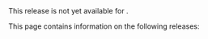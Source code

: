 
<PlatformWrapper notAllowed="web, ios, android">
This release is not yet available for <Vpl k="NAME"/>.
</PlatformWrapper>

<PlatformWrapper platform="web, ios, android">

This page contains information on the following releases:

<Android />
<IOS />
<Web />

</PlatformWrapper>
